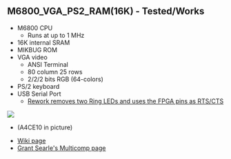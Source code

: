 == M6800_VGA_PS2_RAM(16K) - Tested/Works ==

* M6800 CPU
** Runs at up to 1 MHz
* 16K internal SRAM
* MIKBUG ROM
* VGA video
** ANSI Terminal
** 80 column 25 rows
** 2/2/2 bits RGB (64-colors)
* PS/2 keyboard
* USB Serial Port
** [http://land-boards.com/blwiki/index.php?title=A-C4E6_Cyclone_IV_FPGA_EP4CE6E22C8N_Development_Board#RTS.2FCTS_Rework Rework removes two Ring LEDs and uses the FPGA pins as RTS/CTS]

<img src="http://land-boards.com/blwiki/images/9/9a/P1715-CROPPED-720PX.jpg"></img>
* (A4CE10 in picture)

* [http://land-boards.com/blwiki/index.php?title=A-C4E6_Cyclone_IV_FPGA_EP4CE6E22C8N_Development_Board Wiki page]
* [http://searle.hostei.com/grant/Multicomp/index.html Grant Searle's Multicomp page]
